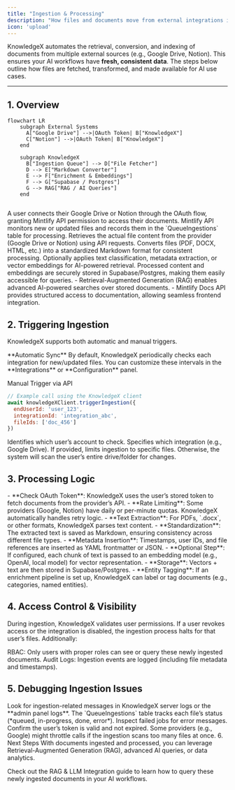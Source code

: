```yaml
---
title: "Ingestion & Processing"
description: "How files and documents move from external integrations into KnowledgeX."
icon: 'upload'
---
```


KnowledgeX automates the retrieval, conversion, and indexing of documents from multiple external sources (e.g., Google Drive, Notion). This ensures your AI workflows have **fresh, consistent data**. The steps below outline how files are fetched, transformed, and made available for AI use cases.

---

## 1. Overview

```mermaid
flowchart LR
    subgraph External Systems
      A["Google Drive"] -->|OAuth Token| B["KnowledgeX"]
      C["Notion"] -->|OAuth Token| B["KnowledgeX"]
    end

    subgraph KnowledgeX
      B["Ingestion Queue"] --> D["File Fetcher"]
      D --> E["Markdown Converter"]
      E --> F["Enrichment & Embeddings"]
      F --> G["Supabase / Postgres"]
      G --> RAG["RAG / AI Queries"]
    end
    
```
<Steps>

  <Step title="User Grants Access">
    A user connects their Google Drive or Notion through the OAuth flow, granting Mintlify API permission to access their documents.
  </Step>

  <Step title="Ingestion Queue">
    Mintlify API monitors new or updated files and records them in the `QueueIngestions` table for processing.
  </Step>

  <Step title="File Fetcher">
    Retrieves the actual file content from the provider (Google Drive or Notion) using API requests.
  </Step>

  <Step title="Markdown Converter">
    Converts files (PDF, DOCX, HTML, etc.) into a standardized Markdown format for consistent processing.
  </Step>

  <Step title="Enrichment & Embeddings">
    Optionally applies text classification, metadata extraction, or vector embeddings for AI-powered retrieval.
  </Step>

  <Step title="Storage">
    Processed content and embeddings are securely stored in Supabase/Postgres, making them easily accessible for queries.
  </Step>

  <Step title="AI Queries (RAG) & Docs API">
    - Retrieval-Augmented Generation (RAG) enables advanced AI-powered searches over stored documents.
    - Mintlify Docs API provides structured access to documentation, allowing seamless frontend integration.
  </Step>

</Steps>

## 2. Triggering Ingestion
KnowledgeX supports both automatic and manual triggers.

<Info>
    **Automatic Sync**
    By default, KnowledgeX periodically checks each integration for new/updated files. You can customize these intervals in the **Integrations** or **Configuration** panel.
</Info>

Manual Trigger via API
```js
// Example call using the KnowledgeX client
await knowledgeXClient.triggerIngestion({
  endUserId: 'user_123',
  integrationId: 'integration_abc',
  fileIds: ['doc_456']
})
```

  <ParamField query="endUserId" type="string" required={true}>
    Identifies which user’s account to check.
  </ParamField>

  <ParamField query="integrationId" type="string" required={true}>
    Specifies which integration (e.g., Google Drive).
  </ParamField>

  <ParamField query="fileIds" type="string[]" required={false}>
    If provided, limits ingestion to specific files. Otherwise, the system will scan the user’s entire drive/folder for changes.
  </ParamField>


## 3. Processing Logic
<AccordionGroup>
    <Accordion title="File Fetch & Content Extraction">
        - **Check OAuth Token**: KnowledgeX uses the user’s stored token to fetch documents from the provider’s API. - **Rate Limiting**: Some providers (Google, Notion) have daily or per-minute quotas. KnowledgeX automatically handles retry logic.
    </Accordion>
    <Accordion title="Markdown Conversion">
        - **Text Extraction**: For PDFs, `.docx`, or other formats, KnowledgeX parses text content. - **Standardization**: The extracted text is saved as Markdown, ensuring consistency across different file types. - **Metadata Insertion**: Timestamps, user IDs, and file references are inserted as YAML frontmatter or JSON.
    </Accordion>
    <Accordion title="Embeddings & Enrichment">
        - **Optional Step**: If configured, each chunk of text is passed to an embedding model (e.g., OpenAI, local model) for vector representation. - **Storage**: Vectors + text are then stored in Supabase/Postgres. - **Entity Tagging**: If an enrichment pipeline is set up, KnowledgeX can label or tag documents (e.g., categories, named entities).
    </Accordion>
</AccordionGroup>

## 4. Access Control & Visibility
During ingestion, KnowledgeX validates user permissions. If a user revokes access or the integration is disabled, the ingestion process halts for that user’s files. Additionally:

RBAC: Only users with proper roles can see or query these newly ingested documents.
Audit Logs: Ingestion events are logged (including file metadata and timestamps).

## 5. Debugging Ingestion Issues
<Steps>
    <Step title="Check the Logs">
    Look for ingestion-related messages in KnowledgeX server logs or the **admin panel logs**.
    </Step>
    <Step title="QueueIngestions Table">
    The `QueueIngestions` table tracks each file’s status (*queued, in-progress, done, error*). Inspect failed jobs for error messages.
    </Step>
    <Step title="Verify OAuth Tokens">
    Confirm the user’s token is valid and not expired.
    </Step>
    <Step title="API Rate Limits">
    Some providers (e.g., Google) might throttle calls if the ingestion scans too many files at once.
    </Step>
</Steps>
6. Next Steps
With documents ingested and processed, you can leverage Retrieval-Augmented Generation (RAG), advanced AI queries, or data analytics.

Check out the RAG & LLM Integration guide to learn how to query these newly ingested documents in your AI workflows.